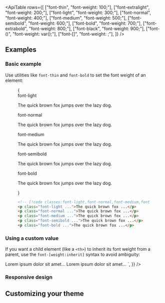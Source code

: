 


<ApiTable
  rows={[
    ["font-thin", "font-weight: 100;"],
    ["font-extralight", "font-weight: 200;"],
    ["font-light", "font-weight: 300;"],
    ["font-normal", "font-weight: 400;"],
    ["font-medium", "font-weight: 500;"],
    ["font-semibold", "font-weight: 600;"],
    ["font-bold", "font-weight: 700;"],
    ["font-extrabold", "font-weight: 800;"],
    ["font-black", "font-weight: 900;"],
    ["font-(<custom-property>)", "font-weight: var(<custom-property>);"],
    ["font-[<value>]", "font-weight: <value>;"],
  ]}
/>

## Examples

### Basic example

Use utilities like `font-thin` and `font-bold` to set the font weight of an element:

<Figure>

<Example>
  {
    <div className="flex flex-col gap-8">
      <div>
        <span className="mb-3 font-mono text-xs font-medium text-gray-500 dark:text-gray-400">font-light</span>
        <p className="text-lg font-light text-gray-900 dark:text-gray-200">
          The quick brown fox jumps over the lazy dog.
        </p>
      </div>
      <div>
        <span className="mb-3 font-mono text-xs font-medium text-gray-500 dark:text-gray-400">font-normal</span>
        <p className="text-lg font-normal text-gray-900 dark:text-gray-200">
          The quick brown fox jumps over the lazy dog.
        </p>
      </div>
      <div>
        <span className="mb-3 font-mono text-xs font-medium text-gray-500 dark:text-gray-400">font-medium</span>
        <p className="text-lg font-medium text-gray-900 dark:text-gray-200">
          The quick brown fox jumps over the lazy dog.
        </p>
      </div>
      <div>
        <span className="mb-3 font-mono text-xs font-medium text-gray-500 dark:text-gray-400">font-semibold</span>
        <p className="text-lg font-semibold text-gray-900 dark:text-gray-200">
          The quick brown fox jumps over the lazy dog.
        </p>
      </div>
      <div>
        <span className="mb-3 font-mono text-xs font-medium text-gray-500 dark:text-gray-400">font-bold</span>
        <p className="text-lg font-bold text-gray-900 dark:text-gray-200">
          The quick brown fox jumps over the lazy dog.
        </p>
      </div>
    </div>
  }
</Example>

```html
<!-- [!code classes:font-light,font-normal,font-medium,font-semibold,font-bold] -->
<p class="font-light ...">The quick brown fox ...</p>
<p class="font-normal ...">The quick brown fox ...</p>
<p class="font-medium ...">The quick brown fox ...</p>
<p class="font-semibold ...">The quick brown fox ...</p>
<p class="font-bold ...">The quick brown fox ...</p>
```

</Figure>

### Using a custom value

<UsingACustomValue element="p" utility="font" value="1000" name="font weight" variable="font-weight" />

If you want a child element (like a <code>&lt;th&gt;</code>) to inherit its font weight from a parent, use the <code>font-[weight:inherit]</code> syntax to avoid ambiguity:

<div className="not-prose">
  <CodeExample
    example={{
      lang: "html",
      code: `<table class="font-bold">
  <tbody>
    <tr>
      <th class="font-[weight:inherit]">Lorem ipsum dolor sit amet...</th>
      <td>Lorem ipsum dolor sit amet...</td>
    </tr>
  </tbody>
</table>`,
    }}
  />
</div>

### Responsive design

<ResponsiveDesign element="p" property="font-weight" defaultClass="font-normal" featuredClass="font-bold" />

## Customizing your theme

<CustomizingYourTheme
  utility="font"
  themeKey="font-weight"
  name="font weight"
  customValue="1000"
  customName="extrablack"
/>
